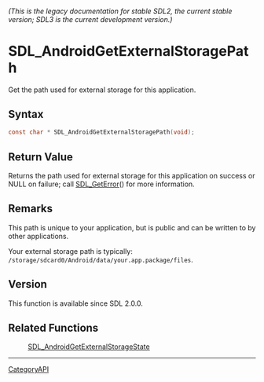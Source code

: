 ====== (This is the legacy documentation for stable SDL2, the current stable version; SDL3 is the current development version.) ======
= SDL_AndroidGetExternalStoragePath =

Get the path used for external storage for this application.

== Syntax ==

<syntaxhighlight lang='c'>
const char * SDL_AndroidGetExternalStoragePath(void);
</syntaxhighlight>

== Return Value ==

Returns the path used for external storage for this application on success
or NULL on failure; call [[SDL_GetError]]() for more information.

== Remarks ==

This path is unique to your application, but is public and can be written
to by other applications.

Your external storage path is typically:
<code>/storage/sdcard0/Android/data/your.app.package/files</code>.

== Version ==

This function is available since SDL 2.0.0.

== Related Functions ==

:[[SDL_AndroidGetExternalStorageState]]

----
[[CategoryAPI]]


